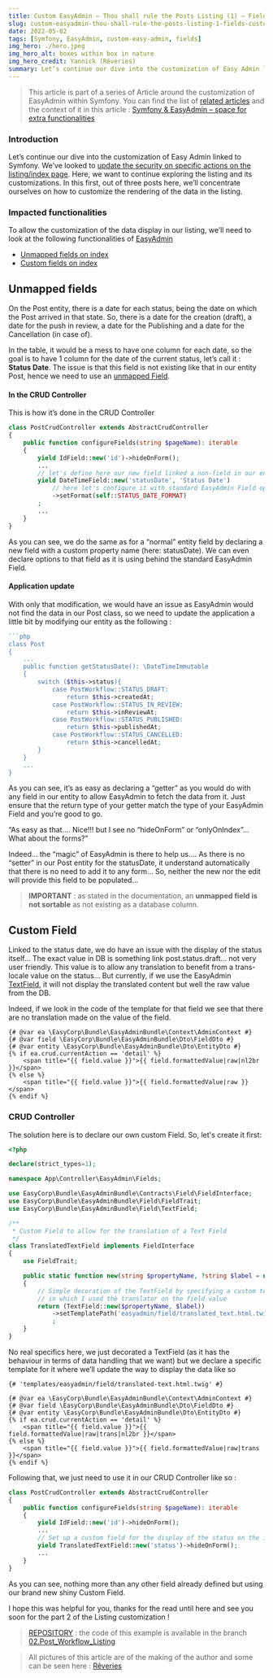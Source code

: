 ```yaml
---
title: Custom EasyAdmin – Thou shall rule the Posts Listing (1) – Fields customization
slug: custom-easyadmin-thou-shall-rule-the-posts-listing-1-fields-customization
date: 2022-05-02
tags: [Symfony, EasyAdmin, custom-easy-admin, fields]
img_hero: ./hero.jpeg
img_hero_alt: boxes within box in nature
img_hero_credit: Yannick (Rêveries)
summary: Let’s continue our dive into the customization of Easy Admin linked to Symfony. We’ve looked at update security on specific actions on the listing/index page. Here, we want to continue exploring the listing and its customizations. In this first, out of three posts here, we’ll concentrate ourselves on how to customize the rendering of the data in the listing.
---
```



> This article is part of a series of Article around the customization of EasyAdmin within Symfony. You can find the list of [related articles](/blog/tags/custom-easy-admin) and the context of it in this article : [Symfony & EasyAdmin – space for extra functionalities](/blog/symfony-easyadmin-space-for-extra-functionalities)

### Introduction

Let’s continue our dive into the customization of Easy Admin linked to Symfony. We’ve looked to [update the security on specific actions on the listing/index page](/blog/only-admins-can-update-users). Here, we want to continue exploring the listing and its customizations.
In this first, out of three posts here, we’ll concentrate ourselves on how to customize the rendering of the data in the listing.

### Impacted functionalities

To allow the customization of the data display in our listing, we’ll need to look at the following functionalities of [EasyAdmin](https://symfony.com/bundles/EasyAdminBundle/current/index.html)

- [Unmapped fields on index](#unmapped-fields)
- [Custom fields on index](#custom-fields)

<BlogImage src="2022/custom-easyadmin-thou-shall-rule-the-posts-listing-1-fields-customization/sky.jpg" alt="Night sky with Nebula" />

## <a name="unmapped-fields"></a>Unmapped fields

On the Post entity, there is a date for each status, being the date on which the Post arrived in that state. So, there is a date for the creation (draft), a date for the push in review, a date for the Publishing and a date for the Cancellation (in case of).

In the table, it would be a mess to have one column for each date, so the goal is to have 1 column for the date of the current status, let’s call it : **Status Date**. The issue is that this field is not existing like that in our entity Post, hence we need to use an [unmapped Field](https://symfony.com/bundles/EasyAdminBundle/current/fields.html#unmapped-fields).

#### In the CRUD Controller

This is how it’s done in the CRUD Controller

```php
class PostCrudController extends AbstractCrudController
{
    public function configureFields(string $pageName): iterable
    {
        yield IdField::new('id')->hideOnForm();
        ...
        // let's define here our new field linked a non-field in our entity
        yield DateTimeField::new('statusDate', 'Status Date')
            // here let's configure it with standard EasyAdmin Field options
            ->setFormat(self::STATUS_DATE_FORMAT)
        ;
        ...
    }
}
```

As you can see, we do the same as for a “normal” entity field by declaring a new field with a custom property name (here: statusDate). We can even declare options to that field as it is using behind the standard EasyAdmin Field.

#### Application update

With only that modification, we would have an issue as EasyAdmin would not find the data in our Post class, so we need to update the application a little bit by modifying our entity as the following :

````php
```php
class Post
{
    ...
    public function getStatusDate(): \DateTimeImmutable
    {
        switch ($this->status){
            case PostWorkflow::STATUS_DRAFT:
                return $this->createdAt;
            case PostWorkflow::STATUS_IN_REVIEW:
                return $this->inReviewAt;
            case PostWorkflow::STATUS_PUBLISHED:
                return $this->publishedAt;
            case PostWorkflow::STATUS_CANCELLED:
                return $this->cancelledAt;
        }
    }
    ...
}
````

As you can see, it’s as easy as declaring a “getter” as you would do with any field in our entity to allow EasyAdmin to fetch the data from it. Just ensure that the return type of your getter match the type of your EasyAdmin Field and you’re good to go.

<p style={{textAlign: "center", fontStyle: "italic"}}>“As easy as that…. Nice!!! but I see no “hideOnForm” or “onlyOnIndex”… What about the forms?”</p>

Indeed… the “magic” of EasyAdmin is there to help us…. As there is no “setter” in our Post entity for the statusDate, it understand automatically that there is no need to add it to any form… So, neither the new nor the edit will provide this field to be populated…

> **IMPORTANT** : as stated in the documentation, an **unmapped field is not sortable** as not existing as a database column.

<BlogImage src="2022/custom-easyadmin-thou-shall-rule-the-posts-listing-1-fields-customization/field.jpg" alt="Green field below a blue sky" />

## <a name="custom-fields"></a> Custom Field

Linked to the status date, we do have an issue with the display of the status itself… The exact value in DB is something link post.status.draft… not very user friendly.
This value is to allow any translation to benefit from a trans-locale value on the status… But currently, if we use the EasyAdmin [TextField](https://symfony.com/bundles/EasyAdminBundle/current/fields/TextField.html), it will not display the translated content but well the raw value from the DB.

Indeed, if we look in the code of the template for that field we see that there are no translation made on the value of the field.

```twig
{# @var ea \EasyCorp\Bundle\EasyAdminBundle\Context\AdminContext #}
{# @var field \EasyCorp\Bundle\EasyAdminBundle\Dto\FieldDto #}
{# @var entity \EasyCorp\Bundle\EasyAdminBundle\Dto\EntityDto #}
{% if ea.crud.currentAction == 'detail' %}
    <span title="{{ field.value }}">{{ field.formattedValue|raw|nl2br }}</span>
{% else %}
    <span title="{{ field.value }}">{{ field.formattedValue|raw }}</span>
{% endif %}
```

### CRUD Controller

The solution here is to declare our own custom Field. So, let's create it first:

```php
<?php

declare(strict_types=1);

namespace App\Controller\EasyAdmin\Fields;

use EasyCorp\Bundle\EasyAdminBundle\Contracts\Field\FieldInterface;
use EasyCorp\Bundle\EasyAdminBundle\Field\FieldTrait;
use EasyCorp\Bundle\EasyAdminBundle\Field\TextField;

/**
 * Custom Field to allow for the translation of a Text Field
 */
class TranslatedTextField implements FieldInterface
{
    use FieldTrait;

    public static function new(string $propertyName, ?string $label = null): TextField
    {
        // Simple decoration of the TextField by specifying a custom template
        // in which I used the translator on the field value
        return (TextField::new($propertyName, $label))
            ->setTemplatePath('easyadmin/field/translated_text.html.twig')
            ;
    }
}
```

No real specifics here, we just decorated a TextField (as it has the behaviour in terms of data handling that we want) but we declare a specific template for it where we’ll update the way to display the data like so

```twig
{# 'templates/easyadmin/field/translated-text.html.twig' #}

{# @var ea \EasyCorp\Bundle\EasyAdminBundle\Context\AdminContext #}
{# @var field \EasyCorp\Bundle\EasyAdminBundle\Dto\FieldDto #}
{# @var entity \EasyCorp\Bundle\EasyAdminBundle\Dto\EntityDto #}
{% if ea.crud.currentAction == 'detail' %}
    <span title="{{ field.value }}">{{ field.formattedValue|raw|trans|nl2br }}</span>
{% else %}
    <span title="{{ field.value }}">{{ field.formattedValue|raw|trans }}</span>
{% endif %}
```

Following that, we just need to use it in our CRUD Controller like so :

```php
class PostCrudController extends AbstractCrudController
{
    public function configureFields(string $pageName): iterable
    {
        yield IdField::new('id')->hideOnForm();
        ...
        // Set up a custom field for the display of the status on the index
        yield TranslatedTextField::new('status')->hideOnForm();
        ...
    }
}
```

As you can see, nothing more than any other field already defined but using our brand new shiny Custom Field.

I hope this was helpful for you, thanks for the read until here and see you soon for the part 2 of the Listing customization !

> [REPOSITORY](https://github.com/yalit/custom-easy-admin) : the code of this example is available in the branch [02.Post_Workflow_Listing](https://github.com/yalit/custom-easy-admin/tree/02.Post_Workflow_Listing)

> All pictures of this article are of the making of the author and some can be seen here : [Rêveries](/reveries)
